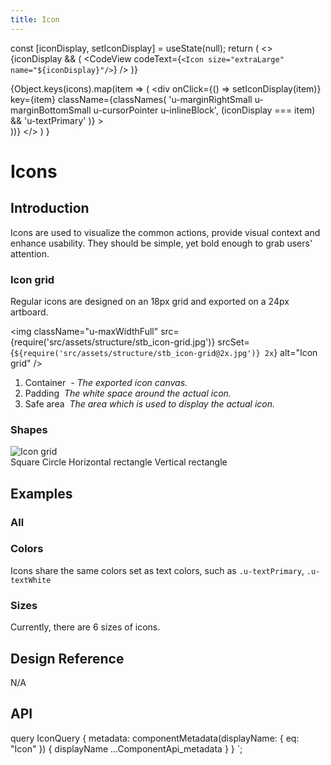 ```yaml
---
title: Icon
---
```



  const [iconDisplay, setIconDisplay] = useState(null);
  return (
    <>
     {iconDisplay && (
        <CodeView codeText={`<Icon size="extraLarge" name="${iconDisplay}"/>`} />
      )}
      <div className="u-positionRelative u-paddingSmall u-marginBottomExtraSmall u-border u-borderSmall u-borderUltraLight u-roundedMedium">
        {Object.keys(icons).map(item => (
          <div
            onClick={() => setIconDisplay(item)}
            key={item}
            className={classNames(
              'u-marginRightSmall u-marginBottomSmall u-cursorPointer u-inlineBlock',
              (iconDisplay === item) && 'u-textPrimary'
            )}
          >
            <Icon name={item} size="large" />
          </div>
        ))}
      </div>
    </>
  )
}

# Icons

## Introduction

Icons are used to visualize the common actions, provide visual context and enhance usability. They should be simple, yet bold enough to grab users' attention.

### Icon grid

Regular icons are designed on an 18px grid and exported on a 24px artboard.

<img
  className="u-maxWidthFull"
  src={require('src/assets/structure/stb_icon-grid.jpg')}
  srcSet={`${require('src/assets/structure/stb_icon-grid@2x.jpg')} 2x`}
  alt="Icon grid"
/>
<ol className="u-paddingLeftLarge u-textGray u-marginTopTiny">
  <li>
    Container&nbsp;
    <i className="u-text200">- The exported icon canvas.</i>
  </li>
  <li>
    Padding&nbsp;
    <i className="u-text200">The white space around the actual icon.</i>
  </li>
  <li>
    Safe area&nbsp;
    <i className="u-text200">The area which is used to display the actual icon.</i>
  </li>
</ol>

### Shapes

<div className="Grid u-marginBottomSmall">
  <div className="u-size1of1">
    <img
      className="u-maxWidthFull"
      src={require('src/assets/structure/stb_icon-shapes.jpg')}
      srcSet={`${require('src/assets/structure/stb_icon-shapes@2x.jpg')} 2x`}
      alt="Icon grid"
    />
    <div className="u-flex u-textGray u-text200 u-marginTopTiny u-textCenter">
      <span className="u-sizeFill">Square</span>
      <span className="u-sizeFill">Circle</span>
      <span className="u-sizeFill">Horizontal rectangle</span>
      <span className="u-sizeFill">Vertical rectangle</span>
    </div>
  </div>
</div>

## Examples

### All

<AllIcons/>

### Colors

Icons share the same colors set as text colors, such as `.u-textPrimary`, `.u-textWhite`

<CodeView codeText={colorIcon} />

### Sizes

Currently, there are 6 sizes of icons.

<CodeView codeText={sizeIcon} />

## Design Reference
N/A

## API

<ComponentApi metadata={props.data.metadata} />


  query IconQuery {
    metadata: componentMetadata(displayName: { eq: "Icon" }) {
      displayName
      ...ComponentApi_metadata
    }
  }
`;

